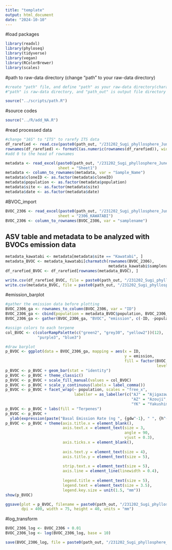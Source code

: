 ```yaml
---
title: "template"
output: html_document
date: "2024-10-10"
---
```


#load packages

```r
library(readxl)
library(phyloseq)
library(tidyverse)
library(vegan)
library(RColorBrewer)
library(scales)
```

#path to raw-data directory (change "path" to your raw-data directory)

```r
#create "path" file, and define "path" as your raw-data directory(character vector) in the file
#"path" is raw-data directory, and "path_out" is output file directory

source("../scripts/path.R")
```

#source codes

```r
source("../R/add_NA.R")
```

#read processed data

```r
#change "16S" to "ITS" to rarefy ITS data
df_rarefied <- read.csv(paste0(path_out, "/231202_Sugi_phyllosphere_June_ITS/processed_data/df_rarefied_ITS.csv"), row.names = 1)
rownames(df_rarefied) <- formatC(as.numeric(rownames(df_rarefied)), width = 4, flag = "0") 
#add 0 to the head of rownames

metadata <- read_excel(paste0(path_out, "/231202_Sugi_phyllosphere_June_ITS/processed_data/metadata_2306.xlsx"), 
                       sheet = "Sheet1")
metadata <- column_to_rownames(metadata, var = "Sample_Name")
metadata$cloneID <- as.factor(metadata$cloneID)
metadata$population <- as.factor(metadata$population)
metadata$site <- as.factor(metadata$site)
metadata$date <- as.factor(metadata$date)
```

#BVOC_import

```r
BVOC_2306 <- read_excel(paste0(path_out, "/231202_Sugi_phyllosphere_June_ITS/processed_data/BVOC/BVOC_summary_240122.xlsx"), 
                       sheet = "2306_KAWATABI")
BVOC_2306 <- column_to_rownames(BVOC_2306, var = "samplename")
```

## ASV table and metadata to be analyzed with BVOCs emission data

```r
metadata_kawatabi <- metadata[metadata$site == "Kawatabi", ]
metadata_BVOC <- metadata_kawatabi[charmatch(rownames(BVOC_2306), 
                                             metadata_kawatabi$samplename), ]
df_rarefied_BVOC <- df_rarefied[rownames(metadata_BVOC), ]

write.csv(df_rarefied_BVOC, file = paste0(path_out, "/231202_Sugi_phyllosphere_June_ITS/processed_data/BVOC/df_rarefied_ITS_BVOC.csv"))
write.csv(metadata_BVOC, file = paste0(path_out, "/231202_Sugi_phyllosphere_June_ITS/processed_data/BVOC/metadata_ITS_BVOC.csv"))
```

#emission_barplot

```r
#gather the emission data before plotting
BVOC_2306_ga <- rownames_to_column(BVOC_2306, var = "ID")
BVOC_2306_ga <- cbind(population = metadata_BVOC$population, BVOC_2306_ga)
BVOC_2306_ga <- gather(BVOC_2306_ga, "BVOC", "emission", c(-ID, -population))

#assign colors to each terpene
col_BVOC <- c(colorRampPalette(c("green2", "grey30", "yellow2"))(12), 
              "purple3", "blue3")

#draw barplot
p_BVOC <- ggplot(data = BVOC_2306_ga, mapping = aes(x = ID, 
                                                    y = emission, 
                                                    fill = factor(BVOC, 
                                                                  levels = colnames(BVOC_2306))))
p_BVOC <- p_BVOC + geom_bar(stat = "identity")
p_BVOC <- p_BVOC + theme_classic()
p_BVOC <- p_BVOC + scale_fill_manual(values = col_BVOC)
p_BVOC <- p_BVOC + scale_y_continuous(labels = label_comma())
p_BVOC <- p_BVOC + facet_wrap(~ population, scales = "free_x", 
                              labeller = as_labeller(c("AJ" = "Ajigazawa", 
                                                       "AZ" = "Azouji", 
                                                       "YK" = "Yakushima")))
p_BVOC <- p_BVOC + labs(fill = "Terpenes")
p_BVOC <- p_BVOC + 
  ylab(expression(paste("Basal Emission Rate (ng ", {gdw^-1}, " ", {h^-1}, ")")))
p_BVOC <- p_BVOC + theme(axis.title.x = element_blank(), 
                         axis.text.x = element_text(size = 3, 
                                                    angle = 90, 
                                                    vjust = 0.3), 
                         axis.ticks.x = element_blank(), 
                         
                         axis.text.y = element_text(size = 4), 
                         axis.title.y = element_text(size = 5), 
                         
                         strip.text.x = element_text(size = 5), 
                         axis.line = element_line(linewidth = 0.4), 
                         
                         legend.title = element_text(size = 5), 
                         legend.text = element_text(size = 3.5), 
                         legend.key.size = unit(1.5, "mm"))
show(p_BVOC)

ggsave(plot = p_BVOC, filename = paste0(path_out, "/231202_Sugi_phyllosphere_June_ITS/figures/barplot_BVOC.png"), 
       dpi = 400, width = 75, height = 40, units = "mm")
```

#log_transform

```r
BVOC_2306_log <- BVOC_2306 + 0.01
BVOC_2306_log <- log(BVOC_2306_log, base = 10)

save(BVOC_2306_log, file = paste0(path_out, "/231202_Sugi_phyllosphere_June_ITS/processed_data/BVOC/BVOC_2306_ITS_log.Rdata"))
```

